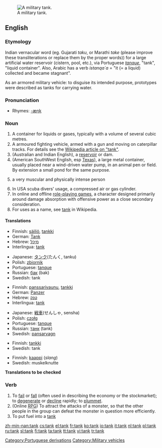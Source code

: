 [[Image:US_Army_M1A1_Abrams_main_battle_tank.jpg|thumb|right|A military tank.]]
==English==

===Etymology===
Indian vernacular word (eg. Gujarati ''taku'', or Marathi ''take'' (please improve these transliterations or replace them by the proper words)) for a large artificial water reservoir (cistern, pool, etc.), via Portuguese ''[[tanque]]'', "tank", "liquid container". Also, Arabic has a verb ''istanqa`a'' = "it (= a liquid) collected and became stagnant".

As an armored military vehicle: to disguise its intended purpose, prototypes were described as tanks for carrying water.

===Pronunciation===
*Rhymes: [[Rhymes:English:-æŋk|-æŋk]]

===Noun===
{{en-noun}}

# A container for liquids or gases, typically with a volume of several cubic metres.
# A armoured fighting vehicle, armed with a gun and moving on caterpillar tracks. For details see the [[w:tank|Wikipedia article on "tank"]].
# (Australian and Indian English), a [[reservoir]] or dam.
# (American SouthWest English, esp [[Texas]]), a large metal container, usually placed near a wind-driven water pump, in an animal pen or field.  By extension a small pond for the same purpose.
# {{slang}} a very muscular and physically intense person
# In USA scuba divers' usage, a compressed air or gas cylinder.
# In online and offline [[role-playing game]]s, a character designed primarily around damage absorption with offensive power as a close secondary consideration.
# For uses as a name, see [[w:Tank|tank]] in Wikipedia.

====Translations====
{{trans-top|container}}
*Finnish: [[säiliö]], [[tankki]]
*German: [[Tank]] {{m}}
*Hebrew: [[מיכל]] {{m}}
*Interlingua: [[tank]]
{{trans-mid}}
*Japanese: [[タンク]](たんく, tanku)
*Polish: [[zbiornik]] {{m}}
*Portuguese: [[tanque]] {{m}}
*Russian: [[бак]] (bak) {{m}}
*Swedish: tank
{{trans-bottom}}

{{trans-top|military fighting vehicle}}
*Finnish: [[panssarivaunu]], [[tankki]]
*German: [[Panzer]] {{m}}
*Hebrew: [[טנק]] {{m}}
*Interlingua: [[tank]]
{{trans-mid}}
*Japanese: [[戦車]](せんしゃ, sensha)
*Polish: [[czołg]] {{m}}
*Portuguese: [[tanque]] {{m}}
*Russian: [[танк]] (tank) {{m}}
*Swedish: [[pansarvagn]] {{c}}
{{trans-bottom}}

{{trans-top|role playing character}}
*Finnish: [[tankki]]
*Swedish: tank
{{trans-bottom}}

{{trans-top|muscular and physically intense person}}
*Finnish: [[kaappi]] (''slang'')
*Swedish: muskelknutte
{{trans-bottom}}

'''Translations to be checked'''

===Verb===
{{en-verb}}

# To [[fail]] or [[fall]] (often used in describing the economy or the stockmarket); to [[degenerate]] or [[decline]] rapidly; to [[plummet]].
# (Online [[RPG]]) To attract the attacks of a monster, so that the other people in the group can defeat the monster in question more efficiently.
#To put fuel into a [[tank]]

[[Category:Portuguese derivations]]
[[Category:Military vehicles]]

[[zh-min-nan:tank]]
[[cs:tank]]
[[el:tank]]
[[fr:tank]]
[[ko:tank]]
[[io:tank]]
[[it:tank]]
[[nl:tank]]
[[pl:tank]]
[[ru:tank]]
[[sl:tank]]
[[fi:tank]]
[[ta:tank]]
[[tt:tank]]
[[vi:tank]]
[[tr:tank]]